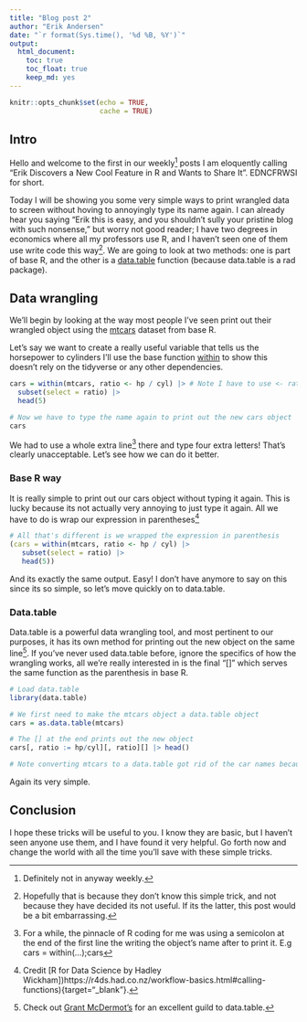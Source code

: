 ```yaml
---
title: "Blog post 2"
author: "Erik Andersen"
date: "`r format(Sys.time(), '%d %B, %Y')`"
output: 
  html_document:
    toc: true
    toc_float: true
    keep_md: yes
---
```


```r
knitr::opts_chunk$set(echo = TRUE,
                      cache = TRUE)
```

## Intro

Hello and welcome to the first in our weekly^[Definitely not in anyway weekly.] posts I am eloquently calling "Erik Discovers a New Cool Feature in R and Wants to Share It". EDNCFRWSI for short. 

Today I will be showing you some very simple ways to print wrangled data to screen without hoving to annoyingly type its name again. I can already hear you saying "Erik this is easy, and you shouldn't sully your pristine blog with such nonsense," but worry not good reader; I have two degrees in economics where all my professors use R, and I haven't seen one of them use write code this way^[Hopefully that is because they don't know this simple trick, and not because they have decided its not useful. If its the latter, this post would be a bit embarrassing.]. We are going to look at two methods: one is part of base R, and the other is a [data.table](https://cran.r-project.org/web/packages/data.table/vignettes/datatable-intro.html){target="_blank"} function (because data.table is a rad package).

## Data wrangling

We'll begin by looking at the way most people I've seen print out their wrangled object using the [mtcars](https://www.rdocumentation.org/packages/datasets/versions/3.6.2/topics/mtcars){targer="_blank"} dataset from base R. 

Let's say we want to create a really useful variable that tells us the horsepower to cylinders I'll use the base function [within](https://www.rdocumentation.org/packages/plm/versions/0.1-2/topics/within){targer="_blank"} to show this doesn't rely on the tidyverse or any other dependencies.

```r
cars = within(mtcars, ratio <- hp / cyl) |> # Note I have to use <- rather than = for the within function
  subset(select = ratio) |> 
  head(5)

# Now we have to type the name again to print out the new cars object
cars
```

We had to use a whole extra line^[For a while, the pinnacle of R coding for me was using a semicolon at the end of the first line the writing the object's name after to print it. E.g cars = within(...);cars] there and type four extra letters! That's clearly unacceptable. Let's see how we can do it better.

### Base R way

It is really simple to print out our cars object without typing it again. This is lucky because its not actually very annoying to just type it again. All we have to do is wrap our expression in parentheses^[Credit [R for Data Science by Hadley Wickham])https://r4ds.had.co.nz/workflow-basics.html#calling-functions){target="_blank"}.]

```r
# All that's different is we wrapped the expression in parenthesis
(cars = within(mtcars, ratio <- hp / cyl) |> 
   subset(select = ratio) |> 
   head(5))
```

And its exactly the same output. Easy! I don't have anymore to say on this since its so simple, so let's move quickly on to data.table.

### Data.table

Data.table is a powerful data wrangling tool, and most pertinent to our purposes, it has its own method for printing out the new object on the same line^[Check out [Grant McDermot's](https://raw.githack.com/uo-ec607/lectures/master/05-datatable/05-datatable.html#1){target="_blank"} for an excellent guild to data.table.]. If you've never used data.table before, ignore the specifics of how the wrangling works, all we're really interested in is the final "[]" which serves the same function as the parenthesis in base R.

```r
# Load data.table
library(data.table)

# We first need to make the mtcars object a data.table object
cars = as.data.table(mtcars)

# The [] at the end prints out the new object
cars[, ratio := hp/cyl][, ratio][] |> head()

# Note converting mtcars to a data.table got rid of the car names because of how they are stored in the original object
```

Again its very simple.

## Conclusion

I hope these tricks will be useful to you. I know they are basic, but I haven't seen anyone use them, and I have found it very helpful. Go forth now and change the world with all the time you'll save with these simple tricks. 














